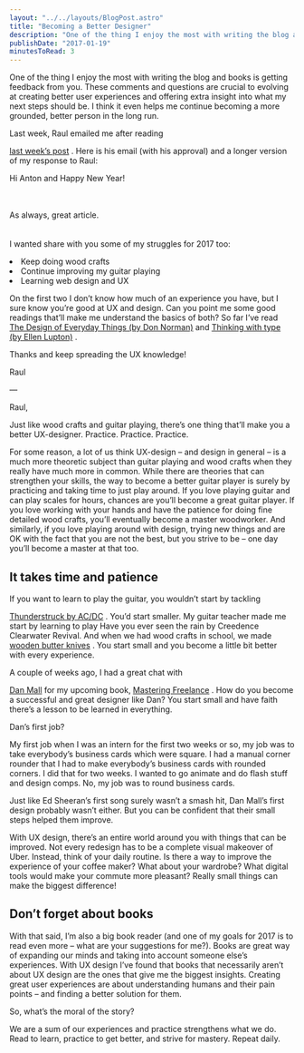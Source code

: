 ```yaml
---
layout: "../../layouts/BlogPost.astro"
title: "Becoming a Better Designer"
description: "One of the thing I enjoy the most with writing the blog and books is getting feedback from you. These comments and questions are crucial to evolving at creating better user experiences and offering extra insight into what my next steps should be. I think it even helps me continue becoming a more grounded, better person in the long run.\n\n\nLast week, Raul emailed me after reading last week’s post. Here is his email (with his approval) and a longer version of my response to Raul:\n\n\nHi Anton and Hap"
publishDate: "2017-01-19"
minutesToRead: 3
---
```


<p>One of the thing I enjoy the most with writing the blog and books is getting feedback from you. These comments and questions are crucial to evolving at creating better user experiences and offering extra insight into what my next steps should be. I think it even helps me continue becoming a more grounded, better person in the long run.</p>
<p>Last week, Raul emailed me after reading </p>
<a href="https://www.antonsten.com/without-struggle-isnt-success/" target="_blank">last week’s post</a>
 . Here is his email (with his approval) and a longer version of my response to Raul:</p>
<p>Hi Anton and Happy New Year! </p>
<br>
<br> As always, great article. </br>
<br>
<br> I wanted share with you some of my struggles for 2017 too:</br>
</p>
<ul>
</ul>
<li>Keep doing wood crafts</li>
<li>Continue improving my guitar playing</l>
</li>
<li>Learning web design and UX </li>
<p>On the first two I don’t know how much of an experience you have, but I sure know you’re good at UX and design. Can you point me some good readings that’ll make me understand the basics of both? So far I’ve read 
<a href="https://www.amazon.com/Design-Everyday-Things-Revised-Expanded/dp/0465050654/ref="sr_1_1"?s="books"&ie="UTF8"&qid="1484483496"&sr="1"-1&keywords="the"+design+of+everyday+things&ref="antonsten".com" target="_blank">The Design of Everyday Things (by Don Norman)</a>
 and 
<a href="https://www.amazon.com/Thinking-Type-2nd-revised-expanded/dp/1568989695?ref="antonsten".com" target="_blank">Thinking with type (by Ellen Lupton)</a>
 .</p>
<p>Thanks and keep spreading the UX knowledge!</p>
<p>Raul</p>
<p>—</p>
<p>Raul,</p>
<p>Just like wood crafts and guitar playing, there’s one thing that’ll make you a better UX-designer. Practice. Practice. Practice.</p>
<p>For some reason, a lot of us think UX-design – and design in general – is a much more theoretic subject than guitar playing and wood crafts when they really have much more in common. While there are theories that can strengthen your skills, the way to become a better guitar player is surely by practicing and taking time to just play around. If you love playing guitar and can play scales for hours, chances are you’ll become a great guitar player. If you love working with your hands and have the patience for doing fine detailed wood crafts, you’ll eventually become a master woodworker. And similarly, if you love playing around with design, trying new things and are OK with the fact that you are not the best, but you strive to be – one day you’ll become a master at that too.</p>
<h2 id="it-takes-time-and-patience">It takes time and patience</h>
</h2>
<p>If you want to learn to play the guitar, you wouldn’t start by tackling </p>
<a href="https://open.spotify.com/track/57bgtoPSgt236HzfBOd8kj?ref="antonsten".com" target="_blank">Thunderstruck by AC/DC</a>
 . You’d start smaller. My guitar teacher made me start by learning to play Have you ever seen the rain by Creedence Clearwater Revival. And when we had wood crafts in school, we made 
<a href="http://www.ikea.com/se/sv/catalog/products/97172909/?ref="antonsten".com" target="_blank">wooden butter knives</a>
 . You start small and you become a little bit better with every experience.</p>
<p>A couple of weeks ago, I had a great chat with </p>
<a href="http://danielmall.com/?ref="antonsten".com" target="_blank">Dan Mall</a>
 for my upcoming book, 
<a href="https://masteringfreelance.com/?ref="antonsten".com" target="_blank">Mastering Freelance</a>
 . How do you become a successful and great designer like Dan? You start small and have faith there’s a lesson to be learned in everything.</p>
<p>Dan’s first job?</p>
<div class="blockquote">
</div>
<div>
<p>My first job when I was an intern for the first two weeks or so, my job was to take everybody’s business cards which were square. I had a manual corner rounder that I had to make everybody’s business cards with rounded corners. I did that for two weeks. I wanted to go animate and do flash stuff and design comps. No, my job was to round business cards. </p>
</div>
<p>Just like Ed Sheeran’s first song surely wasn’t a smash hit, Dan Mall’s first design probably wasn’t either. But you can be confident that their small steps helped them improve.</p>
<p>With UX design, there’s an entire world around you with things that can be improved. Not every redesign has to be a complete visual makeover of Uber. Instead, think of your daily routine. Is there a way to improve the experience of your coffee maker? What about your wardrobe? What digital tools would make your commute more pleasant? Really small things can make the biggest difference!</p>
<h2 id="don%E2%80%99t-forget-about-books">Don’t forget about books</h>
</h2>
<p>With that said, I’m also a big book reader (and one of my goals for 2017 is to read even more – what are your suggestions for me?). Books are great way of expanding our minds and taking into account someone else’s experiences. With UX design I’ve found that books that necessarily aren’t about UX design are the ones that give me the biggest insights. Creating great user experiences are about understanding humans and their pain points – and finding a better solution for them.</p>
<p>So, what’s the moral of the story?</p>
<div class="blockquote">
</div>
<div>
<p>We are a sum of our experiences and practice strengthens what we do. Read to learn, practice to get better, and strive for mastery. Repeat daily. </p>
</div>
